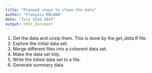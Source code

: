 ```yaml
---
title: "Planned steps to clean the data"
author: "François ROLAND"
date: "July 22nd 2015"
output: html_document
---
```


1. Get the data and unzip them. This is done by the *get_data.R* file.
2. Explore the initial data set.
3. Merge different files into a coherent data set.
4. Make the data set tidy.
5. Write the tidied data set to a file.
6. Generate summary data.
